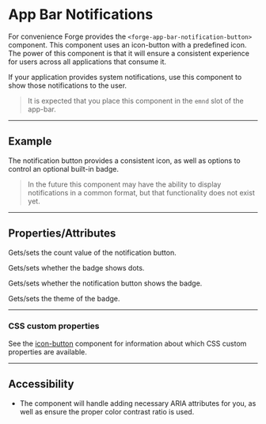 
<PageSection>

# App Bar Notifications

For convenience Forge provides the `<forge-app-bar-notification-button>` component. This component uses an icon-button
with a predefined icon. The power of this component is that it will ensure a consistent experience for users
across all applications that consume it.

If your application provides system notifications, use this component to show those notifications to the user.

> It is expected that you place this component in the `emnd` slot of the app-bar.

</PageSection>

---

<PageSection>

## Example

The notification button provides a consistent icon, as well as options to control an optional built-in badge.

<LiveDemo layout="column" fullWidth codeHtml={AppBarNotificationButtonDefaultCodeHtml()}>
  <AppBarNotificationsDemo />
</LiveDemo>

> In the future this component may have the ability to display notifications in a common format, but that functionality does not exist yet.

</PageSection>

---

<PageSection>

## Properties/Attributes

<PropertyDef name="count" type="number" defaultValue="0">

  Gets/sets the count value of the notification button.

</PropertyDef>

<PropertyDef name="dot" type="boolean" defaultValue="false">

  Gets/sets whether the badge shows dots.

</PropertyDef>

<PropertyDef name="showBadge" type="boolean" defaultValue="false">

  Gets/sets whether the notification button shows the badge.

</PropertyDef>

<PropertyDef name="theme" type="string" defaultValue="'secondary'">

  Gets/sets the theme of the badge.

</PropertyDef>

</PageSection>

---

<PageSection>

### CSS custom properties

See the [icon-button](?path=/docs/components-icon-button--default#css-custom-properties) component for information about which CSS custom properties are available.

</PageSection>

---

<PageSection>

## Accessibility

- The component will handle adding necessary ARIA attributes for you, as well as ensure the proper color contrast ratio is used.

</PageSection>

